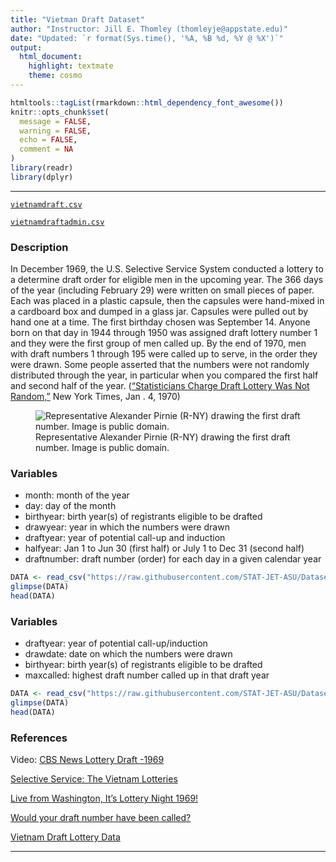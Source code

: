 ```yaml
---
title: "Vietman Draft Dataset"
author: "Instructor: Jill E. Thomley (thomleyje@appstate.edu)"
date: "Updated: `r format(Sys.time(), '%A, %B %d, %Y @ %X')`"
output: 
  html_document: 
    highlight: textmate
    theme: cosmo
---
```


```r
htmltools::tagList(rmarkdown::html_dependency_font_awesome())
knitr::opts_chunk$set(
  message = FALSE,
  warning = FALSE,
  echo = FALSE,
  comment = NA
)
library(readr)
library(dplyr)
```
<hr>

<i class="fas fa-database"></i> [`vietnamdraft.csv`](https://raw.githubusercontent.com/STAT-JET-ASU/Datasets/master/Instructor/vietnamdraft.csv)

<i class="fas fa-database"></i> [`vietnamdraftadmin.csv`](https://raw.githubusercontent.com/STAT-JET-ASU/Datasets/master/Instructor/vietnamdraftadmin.csv)

### Description

In December 1969, the U.S. Selective Service System conducted a lottery to a determine draft order for eligible men in the upcoming year. The 366 days of the year (including February 29) were written on small pieces of paper. Each was placed in a plastic capsule, then the capsules were hand-mixed in a cardboard box and dumped in a glass jar. Capsules were pulled out by hand one at a time. The first birthday chosen was September 14. Anyone born on that day in 1944 through 1950 was assigned draft lottery number 1 and they were the first group of men called up. By the end of 1970, men with draft numbers 1 through 195 were called up to serve, in the order they were drawn. Some people asserted that the numbers were not randomly distributed through the year, in particular when you compared the first half and second half of the year. (["Statisticians Charge Draft Lottery Was Not Random,"](https://www.nytimes.com/1970/01/04/archives/statisticians-charge-draft-lottery-was-not-random.html) New York Times, Jan . 4, 1970)

![Representative Alexander Pirnie (R-NY) drawing the first draft number. Image is public domain.](https://stat-jet-asu.github.io/Moodlepics/draftlottery1968.jpg)

### Variables

* month: month of the year
* day: day of the month
* birthyear: birth year(s) of registrants eligible to be drafted
* drawyear: year in which the numbers were drawn
* draftyear: year of potential call-up and induction
* halfyear: Jan 1 to Jun 30 (first half) or July 1 to Dec 31 (second half)  
* draftnumber: draft number (order) for each day in a given calendar year

```r
DATA <- read_csv("https://raw.githubusercontent.com/STAT-JET-ASU/Datasets/master/Instructor/vietnamdraft.csv")
glimpse(DATA)
head(DATA)
```

### Variables

* draftyear: year of potential call-up/induction
* drawdate: date on which the numbers were drawn
* birthyear: birth year(s) of registrants eligible to be drafted
* maxcalled: highest draft number called up in that draft year

```r
DATA <- read_csv("https://raw.githubusercontent.com/STAT-JET-ASU/Datasets/master/Instructor/vietnamdraftadmin.csv")
glimpse(DATA)
head(DATA)
```

### References

Video: [CBS News Lottery Draft -1969](https://youtu.be/-p5X1FjyD_g)

[Selective Service: The Vietnam Lotteries](https://www.sss.gov/About/History-And-Records/lotter1)

[Live from Washington, It’s Lottery Night 1969!](http://www.historynet.com/live-from-dc-its-lottery-night-1969.htm)

[Would your draft number have been called?](https://www.usatoday.com/vietnam-war/draft-picker)

[Vietnam Draft Lottery Data](http://www.randomservices.org/random/data/Draft.html)

<hr>
